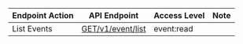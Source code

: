 | Endpoint Action      | API Endpoint           | Access Level   | Note   |
| -------------------- | ---------------------- | -------------- | ------ |
List Events|[GET/v1/event/list](https://www.consul.io/api-docs/event#list-events)|event:read|
